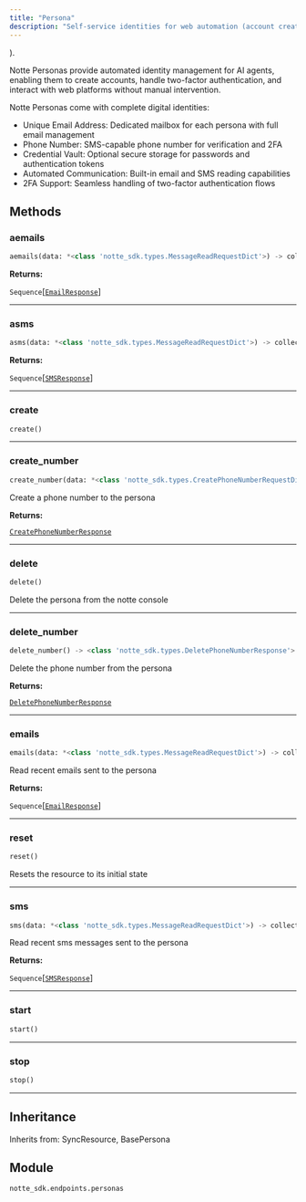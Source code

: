 ```yaml
---
title: "Persona"
description: "Self-service identities for web automation (account creation, 2FA,etc"
---
```


).

Notte Personas provide automated identity management for AI agents, enabling them to create accounts, handle two-factor authentication, and interact with web platforms without manual intervention.

Notte Personas come with complete digital identities:
- Unique Email Address: Dedicated mailbox for each persona with full email management
- Phone Number: SMS-capable phone number for verification and 2FA
- Credential Vault: Optional secure storage for passwords and authentication tokens
- Automated Communication: Built-in email and SMS reading capabilities
- 2FA Support: Seamless handling of two-factor authentication flows

## Methods

### aemails

```python
aemails(data: *<class 'notte_sdk.types.MessageReadRequestDict'>) -> collections.abc.Sequence[notte_sdk.types.EmailResponse]
```

**Returns:**

`Sequence`[[`EmailResponse`](../misc/emailresponse)]

---

### asms

```python
asms(data: *<class 'notte_sdk.types.MessageReadRequestDict'>) -> collections.abc.Sequence[notte_sdk.types.SMSResponse]
```

**Returns:**

`Sequence`[[`SMSResponse`](../misc/smsresponse)]

---

### create

```python
create()
```

---

### create_number

```python
create_number(data: *<class 'notte_sdk.types.CreatePhoneNumberRequestDict'>) -> <class 'notte_sdk.types.CreatePhoneNumberResponse'>
```

Create a phone number to the persona

**Returns:**

[`CreatePhoneNumberResponse`](../misc/createphonenumberresponse)

---

### delete

```python
delete()
```

Delete the persona from the notte console

---

### delete_number

```python
delete_number() -> <class 'notte_sdk.types.DeletePhoneNumberResponse'>
```

Delete the phone number from the persona

**Returns:**

[`DeletePhoneNumberResponse`](../misc/deletephonenumberresponse)

---

### emails

```python
emails(data: *<class 'notte_sdk.types.MessageReadRequestDict'>) -> collections.abc.Sequence[notte_sdk.types.EmailResponse]
```

Read recent emails sent to the persona

**Returns:**

`Sequence`[[`EmailResponse`](../misc/emailresponse)]

---

### reset

```python
reset()
```

Resets the resource to its initial state

---

### sms

```python
sms(data: *<class 'notte_sdk.types.MessageReadRequestDict'>) -> collections.abc.Sequence[notte_sdk.types.SMSResponse]
```

Read recent sms messages sent to the persona

**Returns:**

`Sequence`[[`SMSResponse`](../misc/smsresponse)]

---

### start

```python
start()
```

---

### stop

```python
stop()
```

---


## Inheritance

Inherits from: SyncResource, BasePersona


## Module

`notte_sdk.endpoints.personas`
